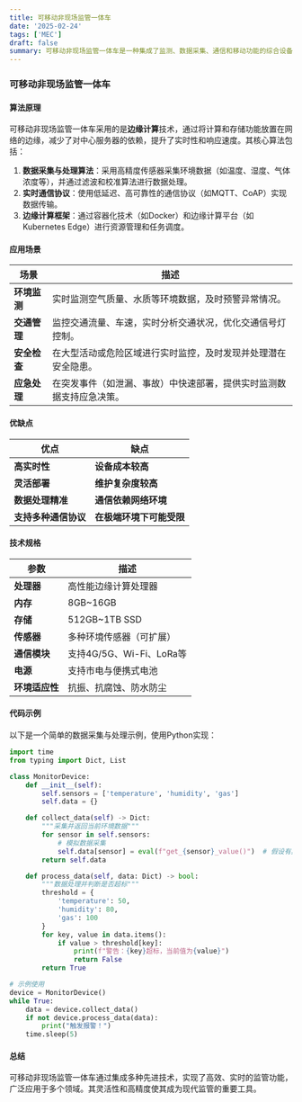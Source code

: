 ```yaml
---
title: 可移动非现场监管一体车
date: '2025-02-24'
tags: ['MEC']
draft: false
summary: 可移动非现场监管一体车是一种集成了监测、数据采集、通信和移动功能的综合设备，广泛应用于环境监测、交通管理、安全检查等领域。该设备能够实时采集现场数据并进行分析，提供精准的监管支持。
---
```


### 可移动非现场监管一体车

#### 算法原理

可移动非现场监管一体车采用的是**边缘计算**技术，通过将计算和存储功能放置在网络的边缘，减少了对中心服务器的依赖，提升了实时性和响应速度。其核心算法包括：

1. **数据采集与处理算法**：采用高精度传感器采集环境数据（如温度、湿度、气体浓度等），并通过滤波和校准算法进行数据处理。
2. **实时通信协议**：使用低延迟、高可靠性的通信协议（如MQTT、CoAP）实现数据传输。
3. **边缘计算框架**：通过容器化技术（如Docker）和边缘计算平台（如Kubernetes Edge）进行资源管理和任务调度。

#### 应用场景

| **场景**     | **描述**                                                             |
| ------------ | -------------------------------------------------------------------- |
| **环境监测** | 实时监测空气质量、水质等环境数据，及时预警异常情况。                 |
| **交通管理** | 监控交通流量、车速，实时分析交通状况，优化交通信号灯控制。           |
| **安全检查** | 在大型活动或危险区域进行实时监控，及时发现并处理潜在安全隐患。       |
| **应急处理** | 在突发事件（如泄漏、事故）中快速部署，提供实时监测数据支持应急决策。 |

#### 优缺点

| **优点**             | **缺点**                 |
| -------------------- | ------------------------ |
| **高实时性**         | **设备成本较高**         |
| **灵活部署**         | **维护复杂度较高**       |
| **数据处理精准**     | **通信依赖网络环境**     |
| **支持多种通信协议** | **在极端环境下可能受限** |

#### 技术规格

| **参数**       | **描述**                 |
| -------------- | ------------------------ |
| **处理器**     | 高性能边缘计算处理器     |
| **内存**       | 8GB~16GB                 |
| **存储**       | 512GB~1TB SSD            |
| **传感器**     | 多种环境传感器（可扩展） |
| **通信模块**   | 支持4G/5G、Wi-Fi、LoRa等 |
| **电源**       | 支持市电与便携式电池     |
| **环境适应性** | 抗振、抗腐蚀、防水防尘   |

#### 代码示例

以下是一个简单的数据采集与处理示例，使用Python实现：

```python
import time
from typing import Dict, List

class MonitorDevice:
    def __init__(self):
        self.sensors = ['temperature', 'humidity', 'gas']
        self.data = {}

    def collect_data(self) -> Dict:
        """采集并返回当前环境数据"""
        for sensor in self.sensors:
            # 模拟数据采集
            self.data[sensor] = eval(f"get_{sensor}_value()")  # 假设有具体的获取函数
        return self.data

    def process_data(self, data: Dict) -> bool:
        """数据处理并判断是否超标"""
        threshold = {
            'temperature': 50,
            'humidity': 80,
            'gas': 100
        }
        for key, value in data.items():
            if value > threshold[key]:
                print(f"警告：{key}超标，当前值为{value}")
                return False
        return True

# 示例使用
device = MonitorDevice()
while True:
    data = device.collect_data()
    if not device.process_data(data):
        print("触发报警！")
    time.sleep(5)
```

#### 总结

可移动非现场监管一体车通过集成多种先进技术，实现了高效、实时的监管功能，广泛应用于多个领域。其灵活性和高精度使其成为现代监管的重要工具。

